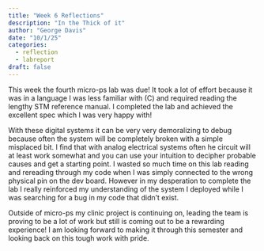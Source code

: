 ```yaml
---
title: "Week 6 Reflections"
description: "In the Thick of it"
author: "George Davis"
date: "10/1/25"
categories:
  - reflection
  - labreport
draft: false
---
```


This week the fourth micro-ps lab was due! It took a lot of effort because it was in a language I was less familiar with (C) and required reading the lengthy STM reference manual. I completed the lab and achieved the excellent spec which I was very happy with! 

With these digital systems it can be very very demoralizing to debug because often the system will be completely broken with a simple misplaced bit. I find that with analog electrical systems often he circuit will at least work somewhat and you can use your intuition to decipher probable causes and get a starting point. I wasted so much time on this lab reading and rereading through my code when I was simply connected to the wrong physical pin on the dev board. However in my desperation to complete the lab I really reinforced my understanding of the system I deployed while I was searching for a bug in my code that didn't exist. 

Outside of micro-ps my clinic project is continuing on, leading the team is proving to be a lot of work but still is coming out to be a rewarding experience! I am looking forward to making it through this semester and looking back on this tough work with pride. 